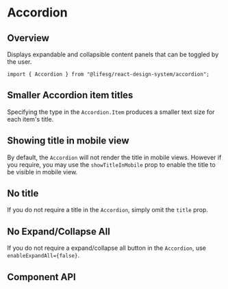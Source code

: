 
<Meta of={AccordionStories} />

# Accordion

## Overview

Displays expandable and collapsible content panels that can be toggled by the user.

```tsx
import { Accordion } from "@lifesg/react-design-system/accordion";
```

<Canvas of={AccordionStories.Default} />

## Smaller Accordion item titles

Specifying the type in the `Accordion.Item` produces a smaller text size for each item's title.

<Canvas of={AccordionStories.SmallAccordionItemTitle} />

## Showing title in mobile view

By default, the `Accordion` will not render the title in mobile views. However if you require, you may
use the `showTitleInMobile` prop to enable the title to be visible in mobile view.

<Canvas of={AccordionStories.TitleShownInMobile} />

## No title

If you do not require a title in the `Accordion`, simply omit the `title` prop.

<Canvas of={AccordionStories.NoTitle} />

## No Expand/Collapse All

If you do not require a expand/collapse all button in the `Accordion`, use `enableExpandAll={false}`.

<Canvas of={AccordionStories.NoExpandCollapseAll} />

## Component API

<PropsTable />
